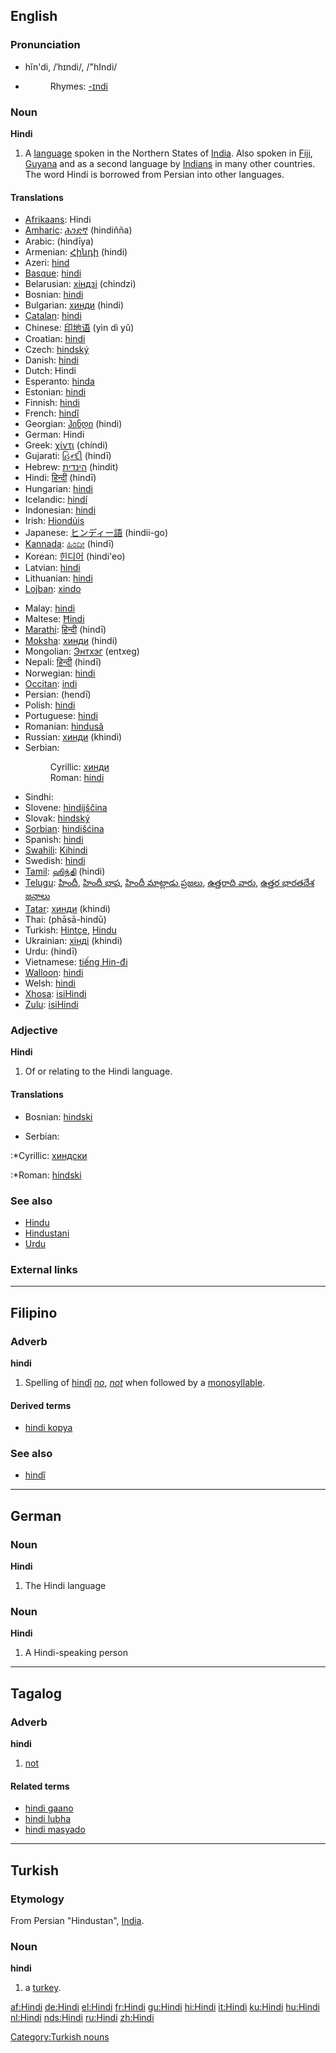 {{interwiktionary|code=hi}}

==English==
{{wikipedia}}

===Pronunciation===
*hĭn'di, /ˈhɪndi/, /"hIndi/
*{{audio|en-us-Hindi.ogg|Audio (US)}}
*:Rhymes: [[Rhymes:English:-ɪndi|-ɪndi]]

===Noun===
'''Hindi'''

# A [[language]] spoken in the Northern States of [[India]].  Also spoken in [[Fiji]], [[Guyana]] and as a second language by [[Indian]]s in many other countries. The word Hindi is borrowed from Persian into other languages.

====Translations====
{{top}}
*[[Afrikaans]]: Hindi
*[[Amharic]]: [[ሕንድኛ]] (hindiñña)
*Arabic: {{ARchar|[[هندية]]}} (hindīya) {{f}}
*Armenian: [[Հինդի]] (hindi)
*Azeri: [[hind]]
*[[Basque]]: [[hindi]]
*Belarusian: [[хіндзі]] (chindzi)
*Bosnian: [[hindi#Bosnian|hindi]] {{m}}
*Bulgarian: [[хинди#Bulgarian|хинди]] (hindi)
*[[Catalan]]: [[hindi]]
*Chinese: [[印地语]] (yìn dì yǔ)
*Croatian: [[hindi#Croatian|hindi]]
*Czech: [[hindský]]
*Danish: [[hindi]]
*Dutch: Hindi {{n}}
*Esperanto: [[hinda]]
*Estonian: [[hindi]]
*Finnish: [[hindi]]
*French: [[hindî]]
*Georgian: [[ჰინდი]] (hindi)
*German: Hindi {{n}}
*Greek: [[χίντι]] (chíndi)
*Gujarati: [[હિન્દી]] (hindī)
*Hebrew: [[הינדית]] (hindit)
*Hindi: [[हिन्दी]] (hindī)
*Hungarian: [[hindi]]
*Icelandic: [[hindí]]
*Indonesian: [[hindi]]
*Irish: [[Hiondúis]] {{f}}
*Japanese: [[ヒンディー語]] (hindii-go)
*[[Kannada]]: [[ಹಿಂದೀ]] (hindī)
*Korean: [[힌디어]] (hindi'eo)
*Latvian: [[hindi]]
*Lithuanian: [[hindi]]
*[[Lojban]]: [[xindo]]
{{mid}}
*Malay: [[hindi]]
*Maltese: [[Ħindi]]
*[[Marathi]]: [[हिन्दी]] (hindī)
*[[Moksha]]: [[хинди]] (hindi)
*Mongolian: [[Энтхэг]] (entxeg)
*Nepali: [[हिन्दी]] (hindī)
*Norwegian: [[hindi]]
*[[Occitan]]: [[indi]]
*Persian: {{FAchar|[[هندی]]}} (hendī)
*Polish: [[hindi]]
*Portuguese: [[hindi]]
*Romanian: [[hindusă]]
*Russian: [[хинди#Russian|хинди]] (khindi)
*Serbian:
*:Cyrillic: [[хинди#Serbian|хинди]] {{m}}
*:Roman: [[hindi#Serbian|hindi]] {{m}}
*Sindhi: {{SDchar|[[ھندي|ھِندِي]]}}
*Slovene: [[hindijščina]]
*Slovak: [[hindský]]
*[[Sorbian]]: [[hindišćina]]
*Spanish: [[hindi]] {{m}}
*[[Swahili]]: [[Kihindi]]
*Swedish: [[hindi]]
*[[Tamil]]: [[ஹிந்தி]] (hindi)
*[[Telugu]]: [[హిందీ]], [[హిందీ భాష]], [[హిందీ మాట్లాడు ప్రజలు]], [[ఉత్తరాది వారు]], [[ఉత్తర భారతదేశ జనాలు]]
*[[Tatar]]: [[хинди#Tatar|хинди]] (khindi)
*Thai: {{THchar|[[ภาษาฮินดู]]}} (phāsā-hindū)
*Turkish: [[Hintçe]], [[Hindu]]
*Ukrainian: [[хiндi]] (khindi)
*Urdu: {{URchar|[[ہندی]]}} (hindī)
*Vietnamese: [[tiếng Hin-đi]]
*[[Walloon]]: [[hindi]]
*Welsh: [[hindi]]
*[[Xhosa]]: [[isiHindi]]
*[[Zulu]]: [[isiHindi]]
{{bottom}}

===Adjective===
'''Hindi'''
# Of or relating to the Hindi language.

====Translations====
{{top}}
*Bosnian: [[hindski#Bosnian|hindski]] {{m}}
{{mid}}
*Serbian:
:*Cyrillic: [[хиндски#Serbian|хиндски]] {{m}}
:*Roman: [[hindski#Serbian|hindski]] {{m}}
{{bottom}}

===See also===
*[[Hindu]]
*[[Hindustani]]
*[[Urdu]]

===External links===
{{ethnologue|code=hin}}

----

==Filipino==
===Adverb===
<!-- or particle? -->
'''hindi'''

# Spelling of [[hindî]] ''[[no]]'', ''[[not]]'' when followed by a [[monosyllable]].

====Derived terms====
*[[hindi kopya]]

===See also===
*[[hindî]]

----

==German==
===Noun===
'''Hindi''' {{n}}
# The Hindi language

===Noun===
'''Hindi''' {{m}}
# A Hindi-speaking person

----

==Tagalog==
===Adverb===
'''hindi'''
# [[not]]

====Related terms====
*[[hindi gaano]]
*[[hindi lubha]]
*[[hindi masyado]]

----

==Turkish==
===Etymology===
From Persian "Hindustan", [[India]].

===Noun===
'''hindi'''
# a [[turkey]].
[[Category:Turkish nouns]]

[[af:Hindi]]
[[de:Hindi]]
[[el:Hindi]]
[[fr:Hindi]]
[[gu:Hindi]]
[[hi:Hindi]]
[[it:Hindi]]
[[ku:Hindi]]
[[hu:Hindi]]
[[nl:Hindi]]
[[nds:Hindi]]
[[ru:Hindi]]
[[zh:Hindi]]